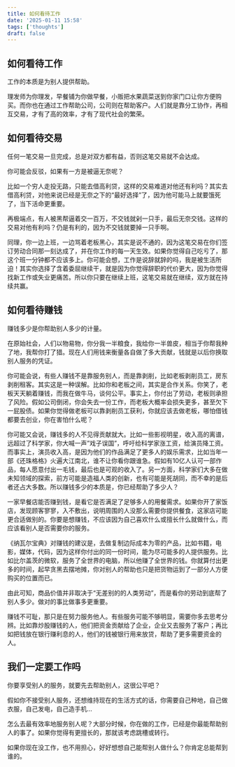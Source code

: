 ```yaml
---
title: 如何看待工作
date: '2025-01-11 15:58'
tags: ['thoughts']
draft: false
---
```


## 如何看待工作

工作的本质是为别人提供帮助。

理发师为你理发，早餐铺为你做早餐，小贩把水果蔬菜送到你家门口让你方便购买。而你也在通过工作帮助公司，公司则在帮助客户。人们就是靠分工协作，再相互交易，才有了高的效率，才有了现代社会的繁荣。

## 如何看待交易

任何一笔交易一旦完成，总是对双方都有益，否则这笔交易就不会达成。

你可能会反驳，如果有一方是被逼无奈呢？

比如一个穷人走投无路，只能去借高利贷，这样的交易难道对他还有利吗？其实去借高利贷，对他来说已经是无奈之下的“最好选择”了，因为他可能马上就要饿死了，当下活命更重要。

再极端点，有人被黑帮逼着交一百万，不交钱就剁一只手，最后无奈交钱。这样的交易对他有利吗？仍是有利的，因为不交钱就要掉一只手啊。

同理，你一边上班，一边骂着老板黑心，其实是说不通的，因为这笔交易在你们签订劳动合同那一刻达成了，并在你工作的每一天生效。如果你觉得自己吃亏了，那这个班一分钟都不应该多上。你可能会想，工作是说辞就辞的吗，我是被生活所迫！其实你选择了含着委屈继续干，就是因为你觉得辞职的代价更大，因为你觉得找新工作或失业更痛苦。所以你只要在继续上班，这笔交易就在继续，双方就在持续共赢。

## 如何看待赚钱

赚钱多少是你帮助别人多少的计量。

在原始社会，人们以物易物，你分我一半粮食，我给你一半兽皮，相当于你帮我种了地，我帮你打了猎。现在人们用钱来衡量各自做了多大贡献，钱就是以后你换取别人服务的凭证。

你可能会说，有些人赚钱不是靠服务别人，而是靠剥削，比如老板剥削员工，房东剥削租客。其实这是一种误解。比如你和老板之间，其实是合作关系。你笑了，老板天天躺着赚钱，而我在做牛马，谈何公平。事实上，你付出了劳动，老板则承担了风险。假如公司倒闭，你会失去一份工作，而老板大概率会损失更多，甚至欠下一屁股债。如果你觉得做老板可以靠剥削员工获利，你就应该去做老板，哪怕借钱都要去创业，你在害怕什么呢？

你可能又会说，赚钱多的人不见得贡献就大。比如一些影视明星，收入高的离谱，远超过了科学家，你大喊一声”戏子误国”，呼吁给科学家涨工资，给演员降工资。而事实上，演员收入高，是因为他们的作品满足了更多人的娱乐需求，比如当年一部《还珠格格》火遍大江南北，谁不让你看你跟谁急。假如有10亿人认可一部作品，每人愿意付出一毛钱，最后也是可观的收入了。另一方面，科学家们大多在做未知领域的探索，前方可能是造福人类的创新，也有可能是死胡同，而不幸的是后者还占大多数。所以赚钱多少的本质是，你已经帮助了多少人？

一家早餐店能否赚到钱，是看它是否满足了足够多人的用餐需求。如果你开了家饭店，发现顾客寥寥，入不敷出，说明周围的人没那么需要你提供餐食，这家店可能更合适做别的。你要是想赚钱，不应该因为自己喜欢什么或擅长什么就做什么，而应该看别人是否需要你的服务。

《纳瓦尔宝典》对赚钱的建议是，去做复制边际成本为零的产品，比如书籍，电影，媒体，代码，因为这样你付出的同一份时间，能为尽可能多的人提供服务。比如比尔盖茨的微软，服务了全世界的电脑，所以他赚了全世界的钱。你就算付出更多的时间，起早贪黑去摆地摊，你对别人的帮助也只是把货物运到了一部分人方便购买的位置而已。

由此可知，商品价值并非取决于“无差别的的人类劳动”，而是看你的劳动到底帮了别人多少。做对的事比做事多更重要。

赚钱不可耻，那只是在努力服务他人。有些服务可能不够明显，需要你多去思考分辨。比如靠炒股赚钱的人，他们把资金贡献给了企业，企业又去服务了客户；再比如把钱放在银行赚利息的人，他们的钱被银行用来放贷，帮助了更多需要资金的人。

## 我们一定要工作吗

你要享受别人的服务，就要先去帮助别人，这很公平吧？

假如你不接受别人服务，还想维持现在的生活方式的话，你需要自己种地，自己做衣服，自己发电，自己造手机...

怎么去最有效率地服务别人呢？大部分时候，你在做的工作，已经是你最能帮助别人的事了。如果你觉得有更擅长的，那就该考虑跳槽或转行。

如果你现在没工作，也不用担心，好好想想自己能帮别人做什么？你肯定总能帮到谁的。
